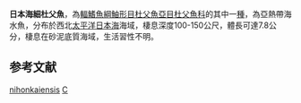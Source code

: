 {{Speciesbox 
| taxon = Cottiusculus nihonkaiensis
| status = NE
| status_system = IUCN3.1
| authority = [[Kai|Kai]] & [[Nakabo|Nakabo]], 2009
}}
'''日本海細杜父魚'''，為[[輻鰭魚綱|輻鰭魚綱]][[鮋形目|鮋形目]][[杜父魚亞目|杜父魚亞目]][[杜父魚科|杜父魚科]]的其中一[[種|種]]，為亞熱帶海水魚，分布於西北[[太平洋|太平洋]][[日本海|日本海]]海域，棲息深度100-150公尺，體長可達7.8公分，棲息在砂泥底質海域，生活習性不明。

==参考文献==
{{Reflist}}
{{Taxonbar}}

[[Category:細杜父魚屬|nihonkaiensis]]
[[Category:2009年描述的魚類|C]]